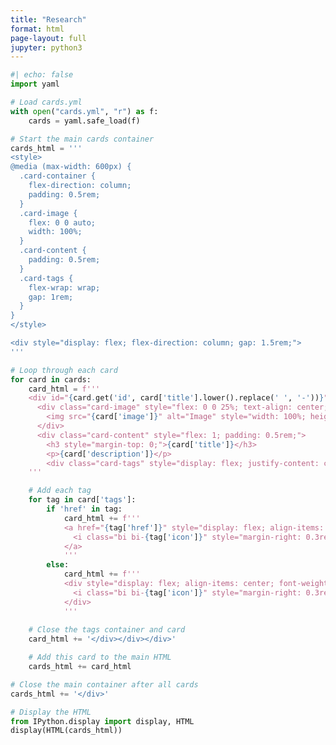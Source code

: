 ```yaml
---
title: "Research"
format: html
page-layout: full
jupyter: python3
---
```


```python
#| echo: false
import yaml

# Load cards.yml
with open("cards.yml", "r") as f:
    cards = yaml.safe_load(f)

# Start the main cards container
cards_html = '''
<style>
@media (max-width: 600px) {
  .card-container {
    flex-direction: column;
    padding: 0.5rem;
  }
  .card-image {
    flex: 0 0 auto;
    width: 100%;
  }
  .card-content {
    padding: 0.5rem;
  }
  .card-tags {
    flex-wrap: wrap;
    gap: 1rem;
  }
}
</style>

<div style="display: flex; flex-direction: column; gap: 1.5rem;">
'''

# Loop through each card
for card in cards:
    card_html = f'''
    <div id="{card.get('id', card['title'].lower().replace(' ', '-'))}" class="card-container" style="display: flex; align-items: center; flex-wrap: wrap; padding: 1rem; border: 1px solid #ccc; border-radius: 10px; box-shadow: 2px 2px 8px rgba(0,0,0,0.1);">
      <div class="card-image" style="flex: 0 0 25%; text-align: center; padding: 0.5rem; max-width: 100%;">
        <img src="{card['image']}" alt="Image" style="width: 100%; height: auto; border-radius: 8px;">
      </div>
      <div class="card-content" style="flex: 1; padding: 0.5rem;">
        <h3 style="margin-top: 0;">{card['title']}</h3>
        <p>{card['description']}</p>
        <div class="card-tags" style="display: flex; justify-content: center; align-items: center; gap: 4rem; margin-top: 1rem; flex-wrap: wrap;">
    '''

    # Add each tag
    for tag in card['tags']:
        if 'href' in tag:
            card_html += f'''
            <a href="{tag['href']}" style="display: flex; align-items: center; font-weight: normal; font-size: 0.9rem; color: #2563eb; text-decoration: none;">
              <i class="bi bi-{tag['icon']}" style="margin-right: 0.3rem;"></i> {tag['text']}
            </a>
            '''
        else:
            card_html += f'''
            <div style="display: flex; align-items: center; font-weight: bold; font-size: 0.9rem; color: #1f2937;">
              <i class="bi bi-{tag['icon']}" style="margin-right: 0.3rem;"></i> {tag['text']}
            </div>
            '''
    
    # Close the tags container and card
    card_html += '</div></div></div>'

    # Add this card to the main HTML
    cards_html += card_html

# Close the main container after all cards
cards_html += '</div>'

# Display the HTML
from IPython.display import display, HTML
display(HTML(cards_html))
```